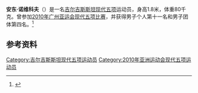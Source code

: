 {{NoteTA|G1=Sports}}
'''安东·诺维科夫'''（{{bd|1987年|8月26日||}}）是一名[[吉尔吉斯斯坦|吉尔吉斯斯坦]][[现代五项|现代五项]]运动员，身高1.8米，体重80千克。曾参加[[2010年亚洲运动会|2010年广州亚运会]][[2010年亚洲运动会现代五项比赛|现代五项比赛]]，并获得男子个人第十一名和男子团体第四名。<ref>{{cite web|url=http://www.gz2010.cn/info/CHN_CHN/ZB/ZBB101A_MP@@@@@@@@@@@@@@@CHN_number=239968.html | language=zh-hans | title=安东·诺维科夫 - 简历  |publisher=2010年广州亚运会官方网站 |accessdate=2011-12-27 }}</ref>

== 参考资料 ==
<references />
{{DEFAULTSORT:Novikov, Anton}}
[[Category:吉尔吉斯斯坦现代五项运动员|Category:吉尔吉斯斯坦现代五项运动员]]
[[Category:2010年亚洲运动会现代五项运动员|Category:2010年亚洲运动会现代五项运动员]]